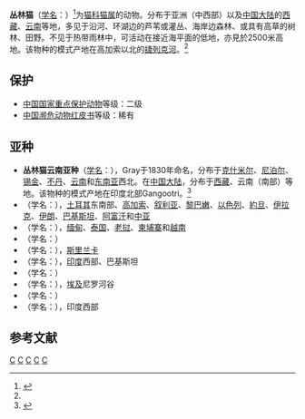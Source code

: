 {{Speciesbox
| status = LC
| trend = down
| status_system = iucn3.1
| status_ref =<ref name=iucn>{{IUCN2008|assessors=Duckworth, J.W., Steinmetz, R., Sanderson, J. & Mukherjee, S.|year=2008|id=8540|title=Felis chaus|downloaded=2009-01-18}} Database entry includes justification for why this species is of least concern</ref>
| image = FelisChausMunsiari1.jpg
| taxon= Felis chaus
| authority = (Guldenstaedt, 1776)<ref name='id528'>{{cite web| url =http://www.bioinfo.cn/db05/BjdwSpecies.php?action=view&id=528| title =丛林猫| work =《中国动物物种编目数据库》| publisher =中国科学院微生物研究所| author =中国科学院动物研究所| accessdate =2009-03-27| deadurl =yes| archiveurl =https://web.archive.org/web/20160305043623/http://www.bioinfo.cn/db05/BjdwSpecies.php?action=view&id=528| archivedate =2016-03-05}}</ref>
| range_map = Jungle Cat area.png
| range_map_caption = 分佈圖
}}

'''丛林猫'''（[[学名|学名]]：{{lang|la|''Felis chaus''}}）<ref name=MSW3>{{MSW3 Wozencraft | pages = 535}}</ref>为[[猫科|猫科]][[猫属|猫属]]的动物。分布于亚洲（中西部）以及[[中国大陆|中国大陆]]的[[西藏|西藏]]、[[云南|云南]]等地，多见于沿河、环湖边的芦苇或灌丛、海岸边森林、或具有高草的树林、田野。不见于热带雨林中，可活动在接近海平面的低地，亦見於2500米高地。该物种的模式产地在高加索以北的[[捷列克河|捷列克河]]。<ref name='id528'/>

== 保护 ==
* [[中國國家重點保護野生動物名錄|中国国家重点保护动物]]等级：二级
* [[中国濒危动物红皮书|中国濒危动物红皮书]]等级：稀有

== 亚种 ==
* '''丛林猫云南亚种'''（[[学名|学名]]：{{lang|la|''Felis chaus affinis''}}），Gray于1830年命名，分布于[[克什米尔|克什米尔]]、[[尼泊尔|尼泊尔]]、[[锡金|锡金]]、[[不丹|不丹]]、[[云南|云南]]和[[东南亚|东南亚]]西北。在[[中国大陆|中国大陆]]，分布于[[西藏|西藏]]、云南（南部）等地。该物种的模式产地在印度北部Gangootri。<ref name='id529'>{{cite web| url =http://www.bioinfo.cn/db05/BjdwSpecies.php?action=view&id=529| title =丛林猫云南亚种| work =《中国动物物种编目数据库》| publisher =中国科学院微生物研究所| author =中国科学院动物研究所| accessdate =2009-03-27| deadurl =yes| archiveurl =https://web.archive.org/web/20160305031552/http://www.bioinfo.cn/db05/BjdwSpecies.php?action=view&id=529| archivedate =2016-03-05}}</ref>
* （学名：{{lang|la|''Felis chaus chaus''}}），[[土耳其|土耳其]]东南部、[[高加索|高加索]]、[[叙利亚|叙利亚]]、[[黎巴嫩|黎巴嫩]]、[[以色列|以色列]]、[[約旦|約旦]]、[[伊拉克|伊拉克]]、[[伊朗|伊朗]]、[[巴基斯坦|巴基斯坦]]、[[阿富汗|阿富汗]]和[[中亚|中亚]]
* （学名：{{lang|la|''Felis chaus fulvidina''}}），[[缅甸|缅甸]]、[[泰国|泰国]]、[[老挝|老挝]]、[[柬埔寨|柬埔寨]]和[[越南|越南]]
* （学名：{{lang|la|''Felis chaus furax''}}）
* （学名：{{lang|la|''Felis chaus kelaarti''}}），[[斯里兰卡|斯里兰卡]]
* （学名：{{lang|la|''Felis chaus kutas''}}），[[印度|印度]]西部、巴基斯坦
* （学名：{{lang|la|''Felis chaus maimanah''}}）
* （学名：{{lang|la|''Felis chaus nilotica''}}），[[埃及|埃及]]尼罗河谷
* （学名：{{lang|la|''Felis chaus oxiana''}}）
* （学名：{{lang|la|''Felis chaus prateri''}}），印度西部

== 参考文献 ==
{{reflist}}
{{Commons category|Felis chaus}}
{{Taxonbar|from=Q42623}}

[[Category:IUCN红色名录无危物种|C]]
[[Category:猫属|C]]
[[Category:西南亞哺乳動物|C]]
[[Category:_中国国家二级保护动物|C]]
[[Category:1776年描述的动物|C]]